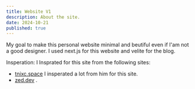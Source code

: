 ```yaml
---
title: Website V1
description: About the site.
date: 2024-10-21
published: true
---
```


My goal to make this personal website minimal and beutiful even if I'am not a good designer. I used next.js for this website and velite for the blog. 

<span className='highlight'>Insperation</span>: I Insprated for this site from the following sites:
- [tnixc.space](https://tnixc.space/) I insperated a lot from him for this site.
- [zed.dev](https://zed.dev/) .
